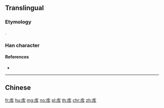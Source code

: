 {{character info/new}}
{{also|庫}}
==Translingual==

===Etymology===
{{Han simp|庫|f=車|t=车}}.

===Han character===
{{Han char|rn=53|rad=广|as=04|sn=7|four=|canj=IKQ|ids=⿸广车}}

====References====
* {{Han ref|kx=0344.051|hdz=20874.010|uh=5E93|ud=24211}}

----

==Chinese==
{{zh-see|庫}}

[[fr:库]]
[[hu:库]]
[[mg:库]]
[[no:库]]
[[pl:库]]
[[th:库]]
[[chr:库]]
[[zh:库]]